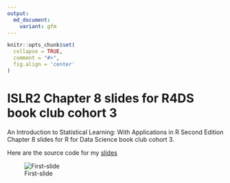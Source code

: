 ```yaml
---
output:
  md_document:
    variant: gfm
---
```


```r
knitr::opts_chunk$set(
  collapse = TRUE,
  comment = "#>",
  fig.align = 'center'
)
```

# ISLR2 Chapter 8 slides for R4DS book club cohort 3

An Introduction to Statistical Learning: With Applications in R Second Edition Chapter 8 slides for R for Data Science book club cohort 3.  

Here are the source code for my [slides](https://jauntyjjs.github.io/islr2-bookclub-cohort3-chapter8)

![First-slide](share-card.png)
